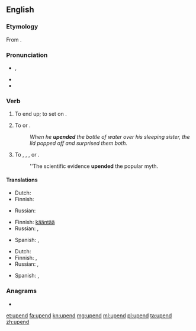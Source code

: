 ==English==
{{was wotd|2012|May|18}}

===Etymology===
From {{prefix|up|end}}.

===Pronunciation===
* {{IPA|/ʌpˈɛnd/}}, {{X-SAMPA|/Vp"End/}}
* {{audio|en-us-upend.ogg|Audio (US)}}
* {{rhymes|ɛnd}}

===Verb===
{{en-verb}}

# {{transitive}} To end up; to set on {{l|en|end}}.
# To {{l|en|tip}} or {{l|en|turn over}}.
#: ''When he '''upended''' the bottle of water over his sleeping sister, the lid popped off and surprised them both.''
# To {{l|en|destroy}}, {{l|en|invalidate}}, {{l|en|overthrow}}, or {{l|en|defeat}}.
#: ''The scientific evidence '''upended''' the popular myth.

====Translations====
{{trans-top|to end up; to set on end}}
* Dutch: {{t|nl|omkiepen}}
* Finnish: {{t+|fi|lopettaa}}
{{trans-mid}}
* Russian: {{t-|ru|ставить на попа}}
{{trans-bottom}}

{{trans-top|to tip or turn over}}
* Finnish: [[kääntää#Finnish|kääntää]] {{t+|fi|ympäri}}
* Russian: {{t+|ru|переворачивать}}, {{t+|ru|опрокидывать}}
{{trans-mid}}
* Spanish: {{t-|es|dar vuelta|f}}, {{t+|es|voltear}}
{{trans-bottom}}

{{trans-top|to destroy, invalidate}}
* Dutch: {{t|nl|onderuithalen}}
* Finnish: {{t+|fi|murtaa}}, {{t-|fi|murskata}}
* Russian: {{t+|ru|свергать}}, {{t+|ru|опровергать}}
{{trans-mid}}
* Spanish: {{t+|es|refutar}}, {{t-|es|desafiar}}
{{trans-bottom}}

===Anagrams===
* {{l|en|end up}}

[[et:upend]]
[[fa:upend]]
[[kn:upend]]
[[mg:upend]]
[[ml:upend]]
[[pl:upend]]
[[ta:upend]]
[[zh:upend]]